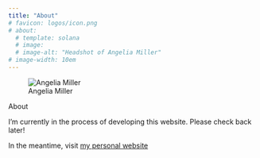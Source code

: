 ```yaml
---
title: "About"
# favicon: logos/icon.png
# about:
  # template: solana
  # image: 
  # image-alt: "Headshot of Angelia Miller"
# image-width: 10em
---
```


![Angelia Miller](images/headshot.jpg){fig-align="left"}

About

I'm currently in the process of developing this website. Please check back later!

In the meantime, visit [my personal website](https://angeliamiller.github.io)
